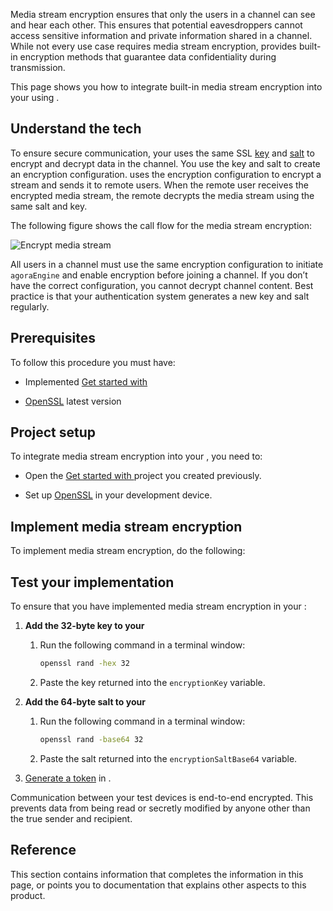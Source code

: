 

Media stream encryption ensures that only the users in a channel can see and hear each other. This ensures that potential eavesdroppers cannot access sensitive information and private information shared in a channel. While not every use case requires media stream encryption, <Vpd k="NAME"/> provides built-in encryption methods that guarantee data confidentiality during transmission.

This page shows you how to integrate built-in media stream encryption into your <Vpl k="CLIENT" /> using <Vpd k="NAME"/>.

## Understand the tech

To ensure secure communication, your <Vpl k="CLIENT" /> uses the same SSL [key](https://en.wikipedia.org/wiki/Public_key_certificate) and [salt](https://en.wikipedia.org/wiki/Salt_(cryptography)) to encrypt and decrypt data in the channel. You use the key and salt to create an encryption configuration. <Vg k="AGORA_BACKEND" /> uses the encryption configuration to encrypt a stream and sends it to remote users. When the remote user receives the encrypted media stream, the remote <Vpl k="CLIENT" /> decrypts the media stream using the same salt and key.

The following figure shows the call flow for the media stream encryption:

![Encrypt media stream](/images/video-sdk/media-stream-encryption.svg)

All users in a channel must use the same encryption configuration to initiate `agoraEngine` and enable encryption before joining a channel. If you don’t have the correct configuration, you cannot decrypt channel content. Best practice is that your authentication system generates a new key and salt regularly.

## Prerequisites

To follow this procedure you must have:

-   Implemented [Get started with <Vpd k="NAME"/>](../get-started/get-started-sdk)

-   [OpenSSL](https://www.openssl.org/) latest version


## Project setup

To integrate media stream encryption into your <Vpl k="CLIENT" />, you need to:

-   Open the [Get started with <Vpd k="NAME"/>](../get-started/get-started-sdk) project you created previously.

-   Set up [OpenSSL](https://www.openssl.org/) in your development device.

## Implement <Vg k="COMPANY" /> media stream encryption

To implement media stream encryption, do the following:

<ProjectImplement />

## Test your implementation

To ensure that you have implemented <Vg k="COMPANY" /> media stream encryption in your <Vpl k="CLIENT" />:

1.  **Add the 32-byte key to your <Vpl k="CLIENT" />**

    1.  Run the following command in a terminal window:

        ``` bash
        openssl rand -hex 32
        ```

    2.  Paste the key returned into the `encryptionKey` variable.

2.  **Add the 64-byte salt to your <Vpl k="CLIENT" />**

    1.  Run the following command in a terminal window:

        ``` bash
        openssl rand -base64 32
        ```

    2.  Paste the salt returned into the `encryptionSaltBase64` variable.

3.  [Generate a token](../reference/manage-agora-account#generate-a-temporary-token) in <Vg k="CONSOLE" />.

<ProjectTest />

Communication between your test devices is end-to-end encrypted. This prevents data from being read or secretly modified by anyone other than the true sender and recipient.

## Reference

This section contains information that completes the information in this page, or points you to documentation that explains other aspects to this product.

<Reference />
